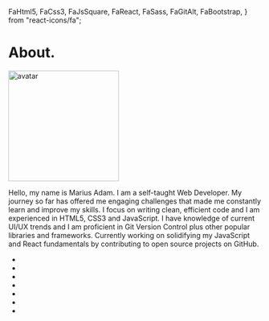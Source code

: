   FaHtml5,
  FaCss3,
  FaJsSquare,
  FaReact,
  FaSass,
  FaGitAlt,
  FaBootstrap,
} from "react-icons/fa";


<div className="about">
  <div className="title">
    <h1>
      About<span>.</span>
    </h1>
  </div>
  <img src="https://i.imgur.com/WAXYdKO.png" width="220" alt="avatar"></img>
  <p>
    Hello, my name is <span>Marius Adam</span>. I am a self-taught
    <span> Web Developer</span>. My journey so far has offered me engaging challenges
    that made me constantly learn and improve my skills. I focus on writing clean,
    efficient code and I am experienced in <span>HTML5</span>, <span>
      CSS3
    </span> and
    <span> JavaScript</span>. I have knowledge of current
    <span> UI/UX</span> trends and I am proficient in
    <span> Git Version Control</span> plus other popular libraries and
    frameworks. Currently working on solidifying my
    <span> JavaScript</span> and <span>React</span> fundamentals by contributing
    to open source projects on <span>GitHub</span>.
  </p>
  <ul className="skill-list">
    <li>
      <FaHtml5 size="3.5em" />
    </li>
    <li>
      <FaCss3 size="3.5em" />
    </li>
    <li>
      <FaJsSquare size="3.5em" />
    </li>
    <li>
      <FaReact size="3.5em" />
    </li>
    <li>
      <FaSass size="3.5em" />
    </li>
    <li>
      <FaGitAlt size="3.5em" />
    </li>
    <li>
      <FaBootstrap size="3.5em" />
    </li>
  </ul>
</div>
